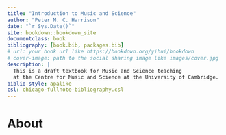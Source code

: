 ```yaml
--- 
title: "Introduction to Music and Science"
author: "Peter M. C. Harrison"
date: "`r Sys.Date()`"
site: bookdown::bookdown_site
documentclass: book
bibliography: [book.bib, packages.bib]
# url: your book url like https://bookdown.org/yihui/bookdown
# cover-image: path to the social sharing image like images/cover.jpg
description: |
  This is a draft textbook for Music and Science teaching 
  at the Centre for Music and Science at the University of Cambridge.
biblio-style: apalike
csl: chicago-fullnote-bibliography.csl
---
```


# About
